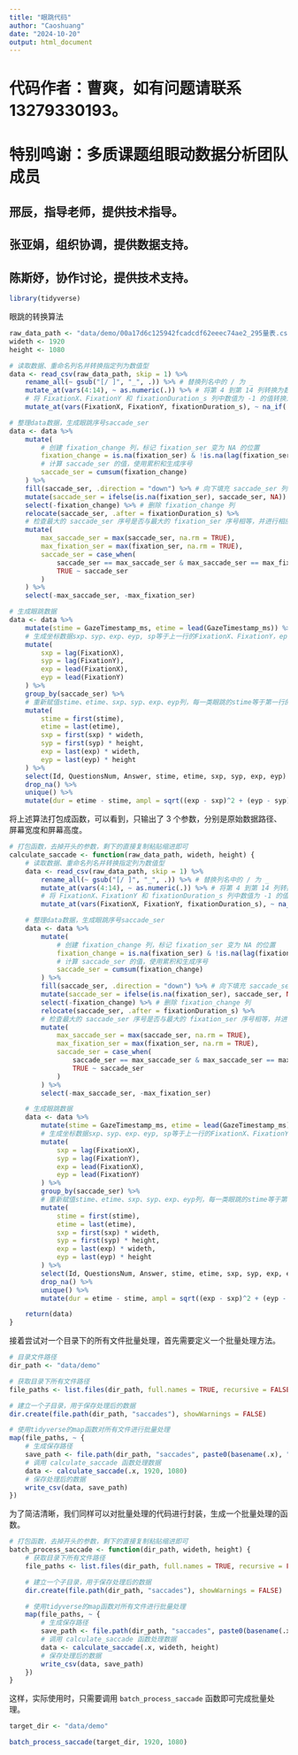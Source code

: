 ---
title: "眼跳代码"
author: "Caoshuang"
date: "2024-10-20"
output: html_document
---

# 代码作者：曹爽，如有问题请联系13279330193。
# 特别鸣谢：多质课题组眼动数据分析团队成员
## 邢辰，指导老师，提供技术指导。
## 张亚娟，组织协调，提供数据支持。
## 陈斯妤，协作讨论，提供技术支持。

```{r 加载必要的包}
library(tidyverse)
```


眼跳的转换算法
```{r 眼跳处理}
raw_data_path <- "data/demo/00a17d6c125942fcadcdf62eeec74ae2_295量表.csv"
wideth <- 1920
height <- 1080

# 读取数据、重命名列名并转换指定列为数值型
data <- read_csv(raw_data_path, skip = 1) %>%
    rename_all(~ gsub("[/ ]", "_", .)) %>% # 替换列名中的 / 为 _
    mutate_at(vars(4:14), ~ as.numeric(.)) %>% # 将第 4 到第 14 列转换为数值型
    # 将 FixationX、FixationY 和 fixationDuration_s 列中数值为 -1 的值转换为 NA
    mutate_at(vars(FixationX, FixationY, fixationDuration_s), ~ na_if(., -1))

# 整理data数据，生成眼跳序号saccade_ser
data <- data %>%
    mutate(
        # 创建 fixation_change 列，标记 fixation_ser 变为 NA 的位置
        fixation_change = is.na(fixation_ser) & !is.na(lag(fixation_ser)),
        # 计算 saccade_ser 的值，使用累积和生成序号
        saccade_ser = cumsum(fixation_change)
    ) %>%
    fill(saccade_ser, .direction = "down") %>% # 向下填充 saccade_ser 列的值
    mutate(saccade_ser = ifelse(is.na(fixation_ser), saccade_ser, NA)) %>% # 非眼跳区间标记为 NA
    select(-fixation_change) %>% # 删除 fixation_change 列
    relocate(saccade_ser, .after = fixationDuration_s) %>%
    # 检查最大的 saccade_ser 序号是否与最大的 fixation_ser 序号相等，并进行相应处理
    mutate(
        max_saccade_ser = max(saccade_ser, na.rm = TRUE),
        max_fixation_ser = max(fixation_ser, na.rm = TRUE),
        saccade_ser = case_when(
            saccade_ser == max_saccade_ser & max_saccade_ser == max_fixation_ser ~ NA_real_,
            TRUE ~ saccade_ser
        )
    ) %>%
    select(-max_saccade_ser, -max_fixation_ser)

# 生成眼跳数据
data <- data %>%
    mutate(stime = GazeTimestamp_ms, etime = lead(GazeTimestamp_ms)) %>%
    # 生成坐标数据sxp、syp、exp、eyp, sp等于上一行的FixationX、FixationY，ep等于下一行的FixationX、FixationY
    mutate(
        sxp = lag(FixationX),
        syp = lag(FixationY),
        exp = lead(FixationX),
        eyp = lead(FixationY)
    ) %>%
    group_by(saccade_ser) %>%
    # 重新赋值stime、etime、sxp、syp、exp、eyp列，每一类眼跳的stime等于第一行的stime，etime等于最后一行的etime, sp等于第一行的 sp，ep等于最后一行的ep
    mutate(
        stime = first(stime),
        etime = last(etime),
        sxp = first(sxp) * wideth,
        syp = first(syp) * height,
        exp = last(exp) * wideth,
        eyp = last(eyp) * height
    ) %>%
    select(Id, QuestionsNum, Answer, stime, etime, sxp, syp, exp, eyp) %>%
    drop_na() %>%
    unique() %>%
    mutate(dur = etime - stime, ampl = sqrt((exp - sxp)^2 + (eyp - syp)^2))
```


将上述算法打包成函数，可以看到，只输出了 3 个参数，分别是原始数据路径、屏幕宽度和屏幕高度。
```{r 眼跳处理}
# 打包函数，去掉开头的参数，剩下的直接复制粘贴缩进即可
calculate_saccade <- function(raw_data_path, wideth, height) {
    # 读取数据、重命名列名并转换指定列为数值型
    data <- read_csv(raw_data_path, skip = 1) %>%
        rename_all(~ gsub("[/ ]", "_", .)) %>% # 替换列名中的 / 为 _
        mutate_at(vars(4:14), ~ as.numeric(.)) %>% # 将第 4 到第 14 列转换为数值型
        # 将 FixationX、FixationY 和 fixationDuration_s 列中数值为 -1 的值转换为 NA
        mutate_at(vars(FixationX, FixationY, fixationDuration_s), ~ na_if(., -1))

    # 整理data数据，生成眼跳序号saccade_ser
    data <- data %>%
        mutate(
            # 创建 fixation_change 列，标记 fixation_ser 变为 NA 的位置
            fixation_change = is.na(fixation_ser) & !is.na(lag(fixation_ser)),
            # 计算 saccade_ser 的值，使用累积和生成序号
            saccade_ser = cumsum(fixation_change)
        ) %>%
        fill(saccade_ser, .direction = "down") %>% # 向下填充 saccade_ser 列的值
        mutate(saccade_ser = ifelse(is.na(fixation_ser), saccade_ser, NA)) %>% # 非眼跳区间标记为 NA
        select(-fixation_change) %>% # 删除 fixation_change 列
        relocate(saccade_ser, .after = fixationDuration_s) %>%
        # 检查最大的 saccade_ser 序号是否与最大的 fixation_ser 序号相等，并进行相应处理
        mutate(
            max_saccade_ser = max(saccade_ser, na.rm = TRUE),
            max_fixation_ser = max(fixation_ser, na.rm = TRUE),
            saccade_ser = case_when(
                saccade_ser == max_saccade_ser & max_saccade_ser == max_fixation_ser ~ NA_real_,
                TRUE ~ saccade_ser
            )
        ) %>%
        select(-max_saccade_ser, -max_fixation_ser)

    # 生成眼跳数据
    data <- data %>%
        mutate(stime = GazeTimestamp_ms, etime = lead(GazeTimestamp_ms)) %>%
        # 生成坐标数据sxp、syp、exp、eyp, sp等于上一行的FixationX、FixationY，ep等于下一行的FixationX、FixationY
        mutate(
            sxp = lag(FixationX),
            syp = lag(FixationY),
            exp = lead(FixationX),
            eyp = lead(FixationY)
        ) %>%
        group_by(saccade_ser) %>%
        # 重新赋值stime、etime、sxp、syp、exp、eyp列，每一类眼跳的stime等于第一行的stime，etime等于最后一行的etime, sp等于第一行的 sp，ep等于最后一行的ep
        mutate(
            stime = first(stime),
            etime = last(etime),
            sxp = first(sxp) * wideth,
            syp = first(syp) * height,
            exp = last(exp) * wideth,
            eyp = last(eyp) * height
        ) %>%
        select(Id, QuestionsNum, Answer, stime, etime, sxp, syp, exp, eyp) %>%
        drop_na() %>%
        unique() %>%
        mutate(dur = etime - stime, ampl = sqrt((exp - sxp)^2 + (eyp - syp)^2))

    return(data)
}
```

接着尝试对一个目录下的所有文件批量处理，首先需要定义一个批量处理方法。
```{r 批量处理}
# 目录文件路径
dir_path <- "data/demo"

# 获取目录下所有文件路径
file_paths <- list.files(dir_path, full.names = TRUE, recursive = FALSE)

# 建立一个子目录，用于保存处理后的数据
dir.create(file.path(dir_path, "saccades"), showWarnings = FALSE)

# 使用tidyverse的map函数对所有文件进行批量处理
map(file_paths, ~ {
    # 生成保存路径
    save_path <- file.path(dir_path, "saccades", paste0(basename(.x), "_saccades.csv"))
    # 调用 calculate_saccade 函数处理数据
    data <- calculate_saccade(.x, 1920, 1080)
    # 保存处理后的数据
    write_csv(data, save_path)
})
```

为了简洁清晰，我们同样可以对批量处理的代码进行封装，生成一个批量处理的函数。
```{r 批量处理}
# 打包函数，去掉开头的参数，剩下的直接复制粘贴缩进即可
batch_process_saccade <- function(dir_path, wideth, height) {
    # 获取目录下所有文件路径
    file_paths <- list.files(dir_path, full.names = TRUE, recursive = FALSE)

    # 建立一个子目录，用于保存处理后的数据
    dir.create(file.path(dir_path, "saccades"), showWarnings = FALSE)

    # 使用tidyverse的map函数对所有文件进行批量处理
    map(file_paths, ~ {
        # 生成保存路径
        save_path <- file.path(dir_path, "saccades", paste0(basename(.x), "_saccades.csv"))
        # 调用 calculate_saccade 函数处理数据
        data <- calculate_saccade(.x, wideth, height)
        # 保存处理后的数据
        write_csv(data, save_path)
    })
}
```

这样，实际使用时，只需要调用 `batch_process_saccade` 函数即可完成批量处理。
```{r 批量处理}
target_dir <- "data/demo"

batch_process_saccade(target_dir, 1920, 1080)
```
